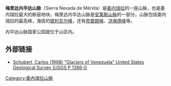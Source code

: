 {{Geobox|Range 
|name=梅里达内华达山脉
|image=Bolívar usgs.jpg
|image_size=300
|image_caption=
|country=委内瑞拉
|state=[[巴里纳斯州|巴里纳斯州]]| state1=[[梅里达州|梅里达州]]
|parent= | border=
|length_imperial=200
|length_orientation=东南-西北走向
|highest=玻利瓦尔峰
|highest_elevation_imperial=16342
|highest_lat_d=8|highest_lat_m=34|highest_lat_s=12.61|highest_lat_NS=N
|highest_long_d=71|highest_long_m=00|highest_long_s=45.32|highest_long_EW=W
|geology=| geology1=
|period=先寒武纪
|orogeny=
|map=
|map_size=200
|map_caption=Position of Sierra Nevada de Merida in Venezuela
}}
'''梅里达内华达山脉'''（Sierra Nevada de Mérida）是[[委内瑞拉|委内瑞拉]]的一座山脉，也是委内瑞拉最大的断层地块。梅里达内华达山脉是[[安第斯山脉|安第斯山脉]]的一部分，山脉包括委内瑞拉的最高峰，海拔{{convert|4981|m|ft|0}}的[[玻利瓦尔峰|玻利瓦尔峰]]，还有[[邦普朗峰|邦普朗峰]]、[[洪保德峰|洪保德峰]]等。

内华达山脉国家公园就位于山区内。

==外部链接==
* [http://pubs.usgs.gov/pp/p1386i/venezuela/text.html Schubert, Carlos (1998) "Glaciers of Venezuela" United States Geological Survey (USGS P 1386-I)] {{Wayback|url=http://pubs.usgs.gov/pp/p1386i/venezuela/text.html |date=20110604181603 }}

{{DEFAULTSORT:梅里达内华达山脉}}
[[Category:委內瑞拉山脈|Category:委內瑞拉山脈]]

{{Venezuela-stub}}